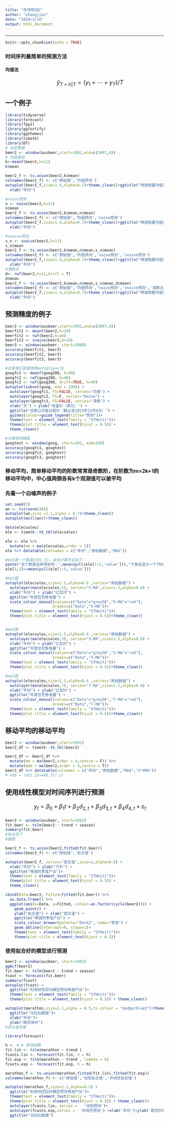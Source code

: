 ```yaml
---
title: "市场预测2"
author: "zhangjian"
date: "2020/3/16"
output: html_document
---
```

---
<style>
  p{
    font-size:18px;
    line-height:1.5em;
    text-indent:35px;
  }
  	#header {
	    text-align: center;
	}
</style>

```r
knitr::opts_chunk$set(echo = TRUE)
```
### 时间序列最简单的预测方法
#### 均值法
$$\hat{y}_{T+h | T}=\left(y_{1}+\cdots+y_{T}\right) / T$$

## 一个例子
```r
library(tidyverse)
library(forecast)
library(fpp2)
library(ggfortify)
library(ggthemes)
library(timetk)
library(DT)
# 设定数据
beer2 <- window(ausbeer,start=1992,end=c(2007,4))
# 均值预测
k<-meanf(beer2,h=11)
k$mean

beer2_f <- ts.union(beer2,k$mean)
colnames(beer2_f) <- c("原始值",'均值预测')
autoplot(beer2_f,size=1.4,alpha=0.7)+theme_clean()+ggtitle("啤酒销量均值预测")+
  xlab("年份")

#naive预测
n <- naive(beer2,h=11)
n$mean
beer2_f <- ts.union(beer2,k$mean,n$mean)
colnames(beer2_f) <- c("原始值",'均值预测','naive预测')
autoplot(beer2_f,size=1.4,alpha=0.7)+theme_clean()+ggtitle("啤酒销量均值预测")+
  xlab("年份")

#snaive预测
s_n <- snaive(beer2,h=11)
s_n$mean
beer2_f <- ts.union(beer2,k$mean,n$mean,s_n$mean)
colnames(beer2_f) <- c("原始值",'均值预测','naive预测','snaive预测')
autoplot(beer2_f,size=1.4,alpha=0.7)+theme_clean()+ggtitle("啤酒销量均值预测")+
  xlab("年份")
#漂移法
d<- rwf(beer2,h=11,drift = T)
d$mean
beer2_f <- ts.union(beer2,k$mean,n$mean,s_n$mean,d$mean)
colnames(beer2_f) <- c("原始值",'均值预测','naive预测','snaive预测','漂移法')
autoplot(beer2_f,size=1.4,alpha=0.7)+theme_clean()+ggtitle("啤酒销量均值预测")+
  xlab("年份")
```

## 预测精度的例子
```r
beer2 <- window(ausbeer,start=1992,end=c(2007,4))
beerfit1 <- meanf(beer2,h=10)
beerfit2 <- rwf(beer2,h=10)
beerfit3 <- snaive(beer2,h=10)
beer3 <- window(ausbeer, start=2008)
accuracy(beerfit1, beer3)
accuracy(beerfit2, beer3)
accuracy(beerfit3, beer3)
```
```r
#这里我们直接使用autoplayer包
googfc1 <- meanf(goog200, h=40)
googfc2 <- rwf(goog200, h=40)
googfc3 <- rwf(goog200, drift=TRUE, h=40)
autoplot(subset(goog, end = 240)) +
  autolayer(googfc1, PI=FALSE, series="均值") +
  autolayer(googfc2, PI=F, series="Naïve") +
  autolayer(googfc3, PI=FALSE, series="漂移") +
  xlab("天") + ylab("收盘价（美元）") +
  ggtitle("谷歌公司每日股价（截止至2013年12月6日）") +
  guides(colour=guide_legend(title="预测"))+
  theme(text = element_text(family = "STHeiti"))+
  theme(plot.title = element_text(hjust = 0.5)) + 
  theme_clean()

#计算预测精度
googtest <- window(goog, start=201, end=240)
accuracy(googfc1, googtest)
accuracy(googfc2, googtest)
accuracy(googfc3, googtest)
```

### 移动平均，简单移动平均的阶数常常是奇数阶，在阶数为m=2k+1的移动平均中，中心值两侧各有k个观测值可以被平均
### 先看一个白噪声的例子
```r
set.seed(3)
wn <- ts(rnorm(36))
autoplot(wn,size =1.1,alpha = 0.7)+theme_clean()
autoplot(mstl(wn))+theme_clean()
```



```r
data(elecsales) 
ele <- timetk::tk_tbl(elecsales)

ele <- ele %>%
  mutate(mm = ma(elecsales,order = 5))
ele %>% datatable(colnames = c("年份","原始数据","MA5"))

#ma5第一个数是2381.53，具体计算方式如下：
paste("这个数是这样得到的：",mean(pull(ele[1:5,'value'])),"下面会显示一个TRUE")
ele[3,3]==mean(pull(ele[1:5,'value']))

#ma5图
autoplot(elecsales,size=1.5,alpha=0.6 ,series="原始数据") +
  autolayer(ma(elecsales,5), series="5-MA",size=1.5,alpha=0.6) +
  xlab("年份") + ylab("亿瓦时") +
  ggtitle("年度住宅售电量") +
  scale_colour_manual(values=c("Data"="grey50","5-MA"="red"),
                     breaks=c("Data","5-MA"))+
  theme(text = element_text(family = "STHeiti"))+
  theme(plot.title = element_text(hjust = 0.5))+theme_clean()


#ma3图
autoplot(elecsales,size=1.5,alpha=0.6 ,series="原始数据") +
  autolayer(ma(elecsales,3), series="3-MA",size=1.5,alpha=0.6) +
  xlab("年份") + ylab("亿瓦时") +
  ggtitle("年度住宅售电量") +
  scale_colour_manual(values=c("Data"="grey50","3-MA"="red"),
                     breaks=c("Data","3-MA"))+
  theme(text = element_text(family = "STHeiti"))+
  theme(plot.title = element_text(hjust = 0.5))+theme_clean()

#ma3图
autoplot(elecsales,size=1.5,alpha=0.6 ,series="原始数据") +
  autolayer(ma(elecsales,7), series="7-MA",size=1.5,alpha=0.6) +
  xlab("年份") + ylab("亿瓦时") +
  ggtitle("年度住宅售电量") +
  scale_colour_manual(values=c("Data"="grey50","7-MA"="red"),
                     breaks=c("Data","7-MA"))+
  theme(text = element_text(family = "STHeiti"))+
  theme(plot.title = element_text(hjust = 0.5))+theme_clean()
```
## 移动平均的移动平均

```r

beer2 <- window(ausbeer,start=1992) 
beer2_df <- timetk::tk_tbl(beer2)

beer2_df <- beer2_df %>%
  mutate(mm = ma(beer2,order = 4,centre = F)) %>%
  mutate(mmm = ma(beer2,order = 4,centre = T))
beer2_df %>% datatable(colnames = c("年份","原始数据","MA4","2*4MA"))
# 450 = (451.25+448.75）/2
```

## 使用线性模型对时间序列进行预测
$$y_{t}=\beta_{0}+\beta_{1} t+\beta_{2} d_{2, t}+\beta_{3} d_{3, t}+\beta_{4} d_{4, t}+\varepsilon_{t}$$
```r
beer2 <- window(ausbeer, start=1992)
fit.beer <- tslm(beer2 ~ trend + season)
summary(fit.beer)
#拟合完了
#画图

beer2_f <- ts.union(beer2,fitted(fit.beer))
colnames(beer2_f) <- c("原始值",'拟合值')

autoplot(beer2_f, series="真实值",size=1,alpha=0.8) +
  xlab("年份") + ylab("万升") +
  ggtitle("啤酒的季度产出")+
  theme(text = element_text(family = "STHeiti"))+
  theme(plot.title = element_text(hjust = 0.5)) +
  theme_clean()

cbind(Data=beer2, Fitted=fitted(fit.beer)) %>%
  as.data.frame() %>%
  ggplot(aes(x=Data, y=Fitted, colour=as.factor(cycle(beer2)))) +
    geom_point() +
    ylab("拟合值") + xlab("真实值") +
    ggtitle("啤酒的季度产出") +
    scale_colour_brewer(palette="Dark2", name="季度") +
    geom_abline(intercept=0, slope=1)+
    theme(text = element_text(family = "STHeiti"))+
    theme(plot.title = element_text(hjust = 0.5))
```

### 使用拟合好的模型进行预测
```r
beer2 <- window(ausbeer, start=1992)
ggAcf(beer2)
fit.beer <- tslm(beer2 ~ trend + season)
fcast <- forecast(fit.beer)
summary(fcast)
autoplot(fcast) +
  ggtitle("利用线性回归模型预测啤酒产出")+
  theme(text = element_text(family = "STHeiti"))+
  theme(plot.title = element_text(hjust = 0.5)) + theme_clean()
```
```r
autoplot(marathon,size=1.1,alpha = 0.5,ts.colour = "dodgerblue3")+theme_clean()+
  ggtitle("马拉松数据")+
  xlab("年份")+
  ylab("跑完用时")
#异方差现象
```

```r
library(forecast)

h <- 4 # 预测四期
fit.lin <- tslm(marathon ~ trend )
fcasts.lin <- forecast(fit.lin, h = h)
fit.exp <- tslm(marathon ~ trend , lambda = 0)
fcasts.exp <- forecast(fit.exp, h = h)

marathon_f <- ts.union(marathon,fitted(fit.lin),fitted(fit.exp))
colnames(marathon_f) <- c("原始值",'线性拟合值','非线性拟合值')

autoplot(marathon_f,size=1.1,alpha=0.5) +
  ggtitle("利用线性回归模型预测啤酒产出")+
  theme(text = element_text(family = "STHeiti"))+
  theme(plot.title = element_text(hjust = 0.5)) + theme_clean()+
  autolayer(fcasts.lin, series =   '线性预测')+
  autolayer(fcasts.exp,series =  '非线性预测') +xlab('年份')+ylab('跑完时间')+
  ggtitle("马拉松数据")
```




